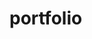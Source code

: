 # portfolio


<ul className="grid grid-cols-1 md:grid-cols-2 lg:grid-cols-3 xl:grid-cols-4 gap-4 -ml-6">
<ReferenceCard
        title="Alloc"
        description="assets, countries, regions, sectors"
        url="/sdk/reference/portfolio/alloc"
    />
<ReferenceCard
        title="Metric"
        description="calmar, commonsense, gaintopain, information, jensens, kelly, kurtosis, maxdrawdown, payoff, profitfactor,..."
        url="/sdk/reference/portfolio/metric"
    />
<ReferenceCard
        title="Po"
        description="blacklitterman, ef, file, herc, hrp, load, load_bl_views, maxdecorr, maxdiv, maxret, maxsharpe, maxutil, minrisk,..."
        url="/sdk/reference/portfolio/po"
    />
<ReferenceCard
    title="Bench"
    description="Load benchmark into portfolio"
    url="/sdk/reference/portfolio/bench"
    chevron={false}
/>
<ReferenceCard
    title="Distr"
    description="Display daily returns"
    url="/sdk/reference/portfolio/distr"
    chevron={false}
/>
<ReferenceCard
    title="Dret"
    description="Get daily returns"
    url="/sdk/reference/portfolio/dret"
    chevron={false}
/>
<ReferenceCard
    title="Es"
    description="Get portfolio expected shortfall"
    url="/sdk/reference/portfolio/es"
    chevron={false}
/>
<ReferenceCard
    title="Holdp"
    description="Get holdings of assets (in percentage)"
    url="/sdk/reference/portfolio/holdp"
    chevron={false}
/>
<ReferenceCard
    title="Holdv"
    description="Get holdings of assets (absolute value)"
    url="/sdk/reference/portfolio/holdv"
    chevron={false}
/>
<ReferenceCard
    title="Load"
    description="Get PortfolioEngine object"
    url="/sdk/reference/portfolio/load"
    chevron={false}
/>
<ReferenceCard
    title="Maxdd"
    description="Calculate the drawdown (MDD) of historical series. Note that the calculation is done"
    url="/sdk/reference/portfolio/maxdd"
    chevron={false}
/>
<ReferenceCard
    title="Mret"
    description="Get monthly returns"
    url="/sdk/reference/portfolio/mret"
    chevron={false}
/>
<ReferenceCard
    title="Om"
    description="Get omega ratio"
    url="/sdk/reference/portfolio/om"
    chevron={false}
/>
<ReferenceCard
    title="Perf"
    description="Get portfolio performance vs the benchmark"
    url="/sdk/reference/portfolio/perf"
    chevron={false}
/>
<ReferenceCard
    title="Rbeta"
    description="Get rolling beta using portfolio and benchmark returns"
    url="/sdk/reference/portfolio/rbeta"
    chevron={false}
/>
<ReferenceCard
    title="Rsharpe"
    description="Get rolling sharpe ratio"
    url="/sdk/reference/portfolio/rsharpe"
    chevron={false}
/>
<ReferenceCard
    title="Rsort"
    description="Get rolling sortino"
    url="/sdk/reference/portfolio/rsort"
    chevron={false}
/>
<ReferenceCard
    title="Rvol"
    description="Get rolling volatility"
    url="/sdk/reference/portfolio/rvol"
    chevron={false}
/>
<ReferenceCard
    title="Show"
    description="Get portfolio transactions"
    url="/sdk/reference/portfolio/show"
    chevron={false}
/>
<ReferenceCard
    title="Summary"
    description="Get portfolio and benchmark returns summary"
    url="/sdk/reference/portfolio/summary"
    chevron={false}
/>
<ReferenceCard
    title="Var"
    description="Get portfolio VaR"
    url="/sdk/reference/portfolio/var"
    chevron={false}
/>
<ReferenceCard
    title="Yret"
    description="Get yearly returns"
    url="/sdk/reference/portfolio/yret"
    chevron={false}
/>
</ul>
